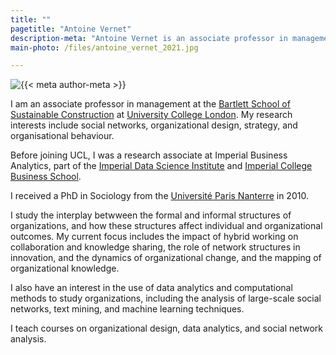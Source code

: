 ```yaml
---
title: ""
pagetitle: "Antoine Vernet"
description-meta: "Antoine Vernet is an associate professor in management at UCL Bartlett School of Sustainable Construction. His research interests include social networks, organizational design, strategy, and organisational behaviour."
main-photo: /files/antoine_vernet_2021.jpg

---
```




::: {.grid}

::: {.g-col-12 .g-col-sm-4}

```{=html}
<div class="grid" style="--bs-columns: 5; row-gap: 0;">
  <div class="g-col-1 g-col-sm-0"></div>
  <div class="g-col-3 g-col-sm-5">
    <picture>
      <!-- <source media="(max-width: 576px)" srcset="{{< meta main-photo >}}"> -->
      <source media="(min-width: 576px)" srcset="{{< meta main-photo >}}">
      <img class="img-fluid" src="{{< meta main-photo >}}" alt="{{< meta author-meta >}}">
    </picture>
  </div>
  <div class="g-col-1 g-col-sm-0"></div>
</div>
```

:::

::: {.g-col-12 .g-col-sm-8}


I am an associate professor in management at the [Bartlett School of Sustainable Construction](https://www.ucl.ac.uk/bartlett/construction/) at [University College London](https://www.ucl.ac.uk/). My research interests include social networks, organizational design, strategy, and organisational behaviour.

Before joining UCL, I was a research associate at Imperial Business Analytics, part of the [Imperial Data Science Institute](https://www.imperial.ac.uk/data-science/) and [Imperial College Business School](https://www.imperial.ac.uk/business-school/).

I received a PhD in Sociology from the [Université Paris Nanterre](https://www.parisnanterre.fr) in 2010.

I study the interplay betwween the formal and informal structures of organizations, and how these structures affect individual and organizational outcomes. My current focus includes the impact of hybrid working on collaboration and knowledge sharing, the role of network structures in innovation, and the dynamics of organizational change, and the mapping of organizational knowledge.

I also have an interest in the use of data analytics and computational methods to study organizations, including the analysis of large-scale social networks, text mining, and machine learning techniques. 

I teach courses on organizational design, data analytics, and social network analysis.


:::

:::